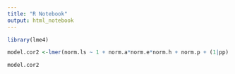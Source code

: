 ```yaml
---
title: "R Notebook"
output: html_notebook
---
```


```r
library(lme4)
```


```r

model.cor2 <-lmer(norm.ls ~ 1 + norm.a*norm.e*norm.h + norm.p + (1|pp) + (0 + norm.a + norm.h + norm.p|pp) , data.norm )

model.cor2

```
